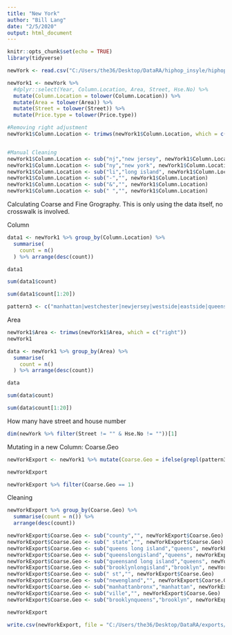 ```yaml
---
title: "New York"
author: "Bill Lang"
date: "2/5/2020"
output: html_document
---
```


```r
knitr::opts_chunk$set(echo = TRUE)
library(tidyverse)
```

```r
newYork <- read.csv("C:/Users/the36/Desktop/DataRA/hiphop_insyle/hiphop_nyc.csv")
```

```r
newYork1 <- newYork %>% 
  #dplyr::select(Year, Column.Location, Area, Street, Hse.No) %>% 
  mutate(Column.Location = tolower(Column.Location)) %>% 
  mutate(Area = tolower(Area)) %>% 
  mutate(Street = tolower(Street)) %>% 
  mutate(Price.type = tolower(Price.type))
```


```r
#Removing right adjustment
newYork1$Column.Location <- trimws(newYork1$Column.Location, which = c("right"))


#Manual Cleaning 
newYork1$Column.Location <- sub("nj","new jersey", newYork1$Column.Location)
newYork1$Column.Location <- sub("ny","new york", newYork1$Column.Location)
newYork1$Column.Location <- sub("li","long island", newYork1$Column.Location)
newYork1$Column.Location <- sub("-","", newYork1$Column.Location)
newYork1$Column.Location <- sub("&","", newYork1$Column.Location)
newYork1$Column.Location <- sub(" ","", newYork1$Column.Location)

```

Calculating Coarse and Fine Grography. 
This is only using the data itself, no crosswalk is involved. 

Column 

```r
data1 <- newYork1 %>% group_by(Column.Location) %>% 
  summarise(
    count = n()
  ) %>% arrange(desc(count)) 

data1

sum(data1$count)

sum(data1$count[1:20])

pattern3 <- c("manhattan|westchester|newjersey|westside|eastside|queens|longisland|brooklyn|nassausuffolk|connecticut|bronx|queens& long island|newyork|westchestercounty|queenslongisland|statenisland")

```

Area 

```r
newYork1$Area <- trimws(newYork1$Area, which = c("right"))
newYork1

data <- newYork1 %>% group_by(Area) %>% 
  summarise(
    count = n()
  ) %>% arrange(desc(count)) 

data

sum(data$count)

sum(data$count[1:20])
```

How many have street and house number 

```r
dim(newYork %>% filter(Street != "" & Hse.No != ""))[1]
```

Mutating in a new Column: 
Coarse.Geo

```r
newYorkExport <- newYork1 %>% mutate(Coarse.Geo = ifelse(grepl(pattern3, Column.Location, ignore.case = TRUE), as.character(Column.Location), 1))

newYorkExport

newYorkExport %>% filter(Coarse.Geo == 1)
```

Cleaning 

```r
newYorkExport %>% group_by(Coarse.Geo) %>% 
  summarise(count = n()) %>% 
  arrange(desc(count))

newYorkExport$Coarse.Geo <- sub("county","", newYorkExport$Coarse.Geo)
newYorkExport$Coarse.Geo <- sub(" state","", newYorkExport$Coarse.Geo)
newYorkExport$Coarse.Geo <- sub("queens long island","queens", newYorkExport$Coarse.Geo)
newYorkExport$Coarse.Geo <- sub("queenslongisland","queens", newYorkExport$Coarse.Geo)
newYorkExport$Coarse.Geo <- sub("queensand long island","queens", newYorkExport$Coarse.Geo)
newYorkExport$Coarse.Geo <- sub("brooklynlongisland","brooklyn", newYorkExport$Coarse.Geo)
newYorkExport$Coarse.Geo <- sub(" st","", newYorkExport$Coarse.Geo)
newYorkExport$Coarse.Geo <- sub("newengland","", newYorkExport$Coarse.Geo)
newYorkExport$Coarse.Geo <- sub("manhattanbronx","manhattan", newYorkExport$Coarse.Geo)
newYorkExport$Coarse.Geo <- sub("ville","", newYorkExport$Coarse.Geo)
newYorkExport$Coarse.Geo <- sub("brooklynqueens","brooklyn", newYorkExport$Coarse.Geo)

```

```r
newYorkExport
```


```r
write.csv(newYorkExport, file = "C:/Users/the36/Desktop/DataRA/exports/NewYorkClean.csv")
```

